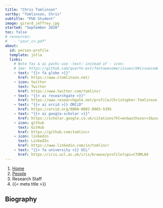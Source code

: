```yaml
---
title: "Chris Tomlinson"
sortby: "Tomlinson, Chris"
subtitle: "PhD Student"
image: girard_jeffrey.jpg
started: "September 2020"
toc: false
# resources: 
#   - "your_cv.pdf"
about:
  id: person-profile
  template: jolla
  links:
    # Note fas & ai packs use -text: instead of - icon:
    # See: https://github.com/quarto-ext/fontawesome/issues/6#issuecomment-1188620081
    - text: "{{< fa globe >}}"
      href: https://www.ctomlinson.net/
    - icon: twitter
      text: Twitter
      href: https://www.twitter.com/tomlincr
    - text: "{{< ai researchgate >}}"
      href: https://www.researchgate.net/profile/Christopher-Tomlinson
    - text: "{{< ai orcid >}} ORCiD"
      href: https://orcid.org/0000-0002-0903-5395
    - text: "{{< ai google-scholar >}}"
      href: https://scholar.google.co.uk/citations?hl=en&authuser=3&user=NcKe1aEAAAAJ
    - icon: github
      text: GitHub
      href: https://github.com/tomlincr
    - icon: linkedin
      text: LinkedIn
      href: https://www.linkedin.com/in/tomlincr
    - text: "{{< fa university >}} UCL"
      href: https://iris.ucl.ac.uk/iris/browse/profile?upi=CTOML04 
---
```


```{=html}
<nav aria-label="breadcrumb">
  <ol class="breadcrumb">
    <li class="breadcrumb-item"><a href="../../index.html">Home</a></li>
    <li class="breadcrumb-item"><a href="../../people.html">People</a></li>
    <li class="breadcrumb-item active">Research Staff</li>
    <li class="breadcrumb-item active" aria-current="page">{{< meta title >}}</li>
  </ol>
</nav>
```

:::{#person-profile}
:::

## Biography
